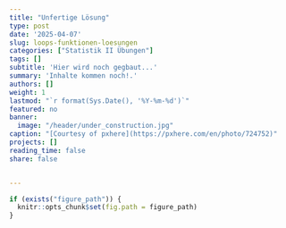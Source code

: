 ```yaml
---
title: "Unfertige Lösung" 
type: post
date: '2025-04-07'
slug: loops-funktionen-loesungen
categories: ["Statistik II Übungen"] 
tags: [] 
subtitle: 'Hier wird noch gegbaut...'
summary: 'Inhalte kommen noch!.' 
authors: [] 
weight: 1
lastmod: "`r format(Sys.Date(), '%Y-%m-%d')`"
featured: no
banner: 
  image: "/header/under_construction.jpg"
caption: "[Courtesy of pxhere](https://pxhere.com/en/photo/724752)"
projects: []
reading_time: false
share: false


---
```


```r
if (exists("figure_path")) {
  knitr::opts_chunk$set(fig.path = figure_path)
}
```

